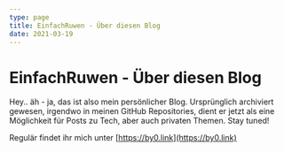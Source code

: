 ```yaml
---
type: page
title: EinfachRuwen - Über diesen Blog
date: 2021-03-19
---
```


# EinfachRuwen - Über diesen Blog

Hey.. äh - ja, das ist also mein persönlicher Blog.
Ursprünglich archiviert gewesen, irgendwo in meinen GitHub Repositories, dient er jetzt als eine Möglichkeit für Posts zu Tech, aber auch privaten Themen.
Stay tuned!

Regulär findet ihr mich unter [https://by0.link](https://by0.link)
